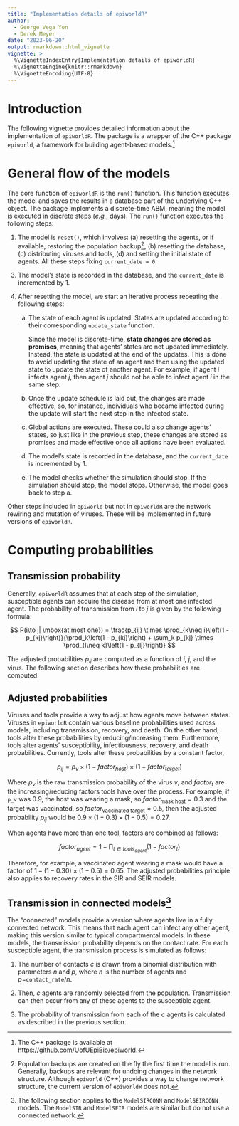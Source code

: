 ```yaml
---
title: "Implementation details of epiworldR"
author:
  - George Vega Yon
  - Derek Meyer
date: "2023-06-20"
output: rmarkdown::html_vignette
vignette: >
  %\VignetteIndexEntry{Implementation details of epiworldR}
  %\VignetteEngine{knitr::rmarkdown}
  %\VignetteEncoding{UTF-8}
---
```


# Introduction

The following vignette provides detailed information about the implementation of `epiworldR`. The package is a wrapper of the C++ package `epiworld`, a framework for building agent-based models.[^where-cpp] 

[^where-cpp]: The C++ package is available at [https://github.com/UofUEpiBio/epiworld](https://github.com/UofUEpiBio/epiworld). 

# General flow of the models

The core function of `epiworldR` is the `run()` function. This function executes the model and saves the results in a database part of the underlying C++ object. The package implements a discrete-time ABM, meaning the model is executed in discrete steps (*e.g.*, days). The `run()` function executes the following steps:

1. The model is `reset()`, which involves: (a) resetting the agents, or if available, restoring the population backup[^backup], (b) resetting the database, (c) distributing viruses and tools, (d) and setting the initial state of agents. All these steps fixing `current_date = 0`.

[^backup]: Population backups are created on the fly the first time the model is run. Generally, backups are relevant for undoing changes in the network structure. Although `epiworld` (C++) provides a way to change network structure, the current version of `epiworldR` does not.

3. The model's state is recorded in the database, and the `current_date` is incremented by 1.

2. After resetting the model, we start an iterative process repeating the following steps:

    a.  The state of each agent is updated. States are updated according to
    their corresponding `update_state` function.
    
        Since the model is discrete-time, **state changes are stored as promises**, meaning that agents' states are not updated immediately. Instead, the state is updated at the end of the updates. This is done to avoid updating the state of an agent and then using the updated state to update the state of another agent. For example, if agent $i$ infects agent $j$, then agent $j$ should not be able to infect agent $i$ in the same step.
        
    b. Once the update schedule is laid out, the changes are made effective,
    so, for instance, individuals who became infected during the update will start the next step in the infected state.
    
    c. Global actions are executed. These could also change agents' states, so just like in the previous step, these changes are stored as promises and made effective once all actions have been evaluated.

    d. The model's state is recorded in the database, and the `current_date` is incremented by 1.

    e. The model checks whether the simulation should stop. If the simulation should stop, the model stops. Otherwise, the model goes back to step a.

Other steps included in `epiworld` but not in `epiworldR` are the network rewiring and mutation of viruses. These will be implemented in future versions of `epiworldR`.


# Computing probabilities

## Transmission probability

Generally, `epiworldR` assumes that at each step of the simulation,
susceptible agents can acquire the disease from at most one infected
agent. The probability of transmission from $i$
to $j$ is given by the following formula:

$$
P(i\to j| \mbox{at most one}) = \frac{p_{ij} \times \prod_{k\neq i}\left(1 - p_{kj}\right)}{\prod_k\left(1 - p_{kj}\right) + \sum_k p_{kj} \times \prod_{l\neq k}\left(1 - p_{lj}\right)}
$$

The adjusted probabilities $p_{ij}$ are computed as a function of $i$, $j$,
and the virus. The following section describes how these probabilities are
computed.

## Adjusted probabilities

Viruses and tools provide a way to adjust how agents move between states.
Viruses in `epiworldR` contain various baseline probabilities used
across models, including transmission, recovery, and death.
On the other hand, tools alter these probabilities by reducing/increasing
them. Furthermore, tools alter agents' susceptibility, infectiousness, 
recovery, and death probabilities. Currently, tools alter these probabilities
by a constant factor, 

$$
p_{ij} = p_{v} \times \left(1 - factor_{host}\right) \times \left(1 - factor_{target}\right)
$$

Where $p_{v}$ is the raw transmission probability of the virus $v$, and $factor_{t}$ are the increasing/reducing factors tools have over the process. For example, if `p_v` was 0.9, the host was wearing a mask, so $factor_{\mbox{mask host}} = 0.3$ and the target was vaccinated, so $factor_{\mbox{vaccinated target}} = 0.5$, then the adjusted probability $p_{ij}$ would be $0.9 \times (1 - 0.3) \times (1 - 0.5) = 0.27$.

When agents have more than one tool, factors are combined as follows:

$$
factor_{agent} = 1 - \prod_{t\in tools_{agent}}\left(1 - factor_{t}\right)
$$

Therefore, for example, a vaccinated agent wearing a mask would have a factor of $1 - (1 - 0.30) \times (1 - 0.5) = 0.65$. 
The adjusted probabilities principle also applies to recovery rates in the SIR and SEIR models. 

## Transmission in connected models[^models]

[^models]: The following section applies to the `ModelSIRCONN` and `ModelSEIRCONN` models. The `ModelSIR` and `ModelSEIR` models are similar but do not use a connected network.

The "connected" models provide a version where agents live in a fully connected network. This means that each agent can infect any other agent, making this version similar to typical compartmental models. In these models, the transmission probability depends on the contact rate. For each susceptible agent, the transmission process is simulated as follows:

1. The number of contacts $c$ is drawn from a binomial distribution with parameters $n$ and $p$, where $n$ is the number of agents and $p =$`contact_rate`$/ n$.

2. Then, $c$ agents are randomly selected from the population. Transmission can then occur from any of these agents to the susceptible agent.

3. The probability of transmission from each of the $c$ agents is calculated as described in the previous section.